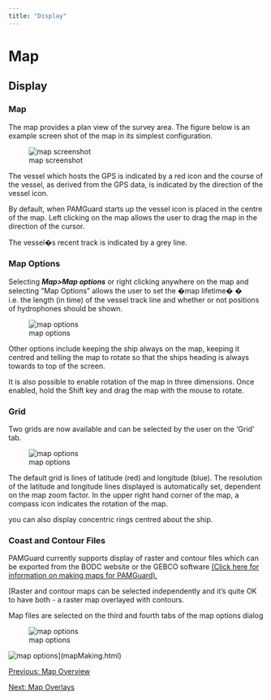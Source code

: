 ```yaml
---
title: "Display"
---
```

Map
===

Display
-------

  

### Map

The map provides a plan view of the survey area. The figure below is an example screen shot of the map in its simplest configuration.

  
  
![map screenshot](images/map.png)  
  
  

The vessel which hosts the GPS is indicated by a red icon and the course of the vessel, as derived from the GPS data, is indicated by the direction of the vessel icon.

By default, when PAMGuard starts up the vessel icon is placed in the centre of the map. Left clicking on the map allows the user to drag the map in the direction of the cursor.

The vessel�s recent track is indicated by a grey line.

### Map Options

Selecting **_Map>Map options_** or right clicking anywhere on the map and selecting "Map Options" allows the user to set the �map lifetime� � i.e. the length (in time) of the vessel track line and whether or not positions of hydrophones should be shown.

![map options](images/mapoptions1b.png)  
  

Other options include keeping the ship always on the map, keeping it centred and telling the map to rotate so that the ships heading is always towards to top of the screen.

It is also possible to enable rotation of the map in three dimensions. Once enabled, hold the Shift key and drag the map with the mouse to rotate.

### Grid

Two grids are now available and can be selected by the user on the 'Grid' tab.

![map options](images/mapoptions2b.png)  
  

The default grid is lines of latitude (red) and longitude (blue). The resolution of the latitude and longitude lines displayed is automatically set, dependent on the map zoom factor. In the upper right hand corner of the map, a compass icon indicates the rotation of the map.

you can also display concentric rings centred about the ship.

### Coast and Contour Files

PAMGuard currently supports display of raster and contour files which can be exported from the BODC website or the GEBCO software [(Click here for information on making maps for PAMGuard).](mapMaking.html)

[Raster and contour maps can be selected independently and it's quite OK to have both - a raster map overlayed with contours.

Map files are selected on the third and fourth tabs of the map options dialog

![map options](images/mapoptions3b.png)  
  
  
![map options](images/mapoptions4b.png)](mapMaking.html) 

[](mapMaking.html)[Previous: Map Overview](overview.html)

[Next: Map Overlays](MapOverlays.html)